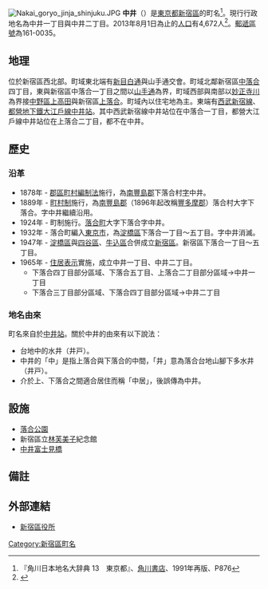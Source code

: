 {{Pathnav|日本|東京都|新宿區|name=中井|frame=1}}
{{Infobox Settlement
|official_name = 中井
|native_name =
|settlement_type = [[町|町]]
|image_skyline = Hayashi fumiko memorial hall shinjuku.JPG
|imagesize = 200px
|image_caption = [[林芙美子|林芙美子]]紀念館
|image_flag =
|image_seal =
| image_map =
| map_caption =
| pushpin_map =
|subdivision_type = [[國家|國家]]
|subdivision_name = [[File:Flag_of_Japan.svg|border]] [[日本|日本]]
|subdivision_type1 = [[都道府縣|都道府縣]]
|subdivision_name1 = [[File:Flag_of_Tokyo_Prefecture.svg|25px]] [[東京都|東京都]]
|subdivision_type2 = [[東京都區部|特別區]]
|subdivision_name2 = [[File:Flag_of_Shinjuku,_Tokyo.svg|25px]] [[新宿區|新宿區]]
|established_title =
|established_date =
|government_type =
|leader_title =
|leader_name =
|area_magnitude =
|area_total_sq_mi =
|area_total_km2 =
|area_land_sq_mi =
|area_land_km2 =
|area_urban_sq_mi =
|area_urban_km2 =
|area_metro_km2 =
|area_metro_sq_mi =
|population_as_of= 2013年（平成25年）8月1日
|population_footnotes =
|population_total = 4672
|population_urban =
|population_metro =
|population_density_sq_mi =
|population_density_km2 =
| timezone = [[日本標準時間|JST]]
| utc_offset = +9
|timezone_DST =
|utc_offset_DST =
|latd=|latm=|lats=|latNS=
|longd=|longm=|longs=|longEW=
|elevation_footnotes=
|elevation_m =
|elevation_ft =
|postal_code_type = [[郵遞區號|郵遞區號]]
|postal_code = 161-0035
|area_code =
|website =
|footnotes =
}}
[[File:Nakai_goryo_jinja_shinjuku.JPG|thumb]]
'''中井'''（{{jpn|j=中井|hg=なかい|rm=Nakai|f=y}}）是[[東京都|東京都]][[新宿區|新宿區]]的町名<ref name="kado">『角川日本地名大辞典 13　東京都』、[[角川書店|角川書店]]、1991年再版、P876</ref>。現行行政地名為中井一丁目與中井二丁目。2013年8月1日為止的[[人口|人口]]有4,672人<ref>{{Cite web |url=http://www.city.shinjuku.lg.jp/content/000130038.xls |title=新宿区　住民基本台帳の町丁別世帯数及び男女別人口（日本人と外国人の合計） |accessdate=2013-08-10 |archive-date=2014-08-19 |archive-url=https://web.archive.org/web/20140819083633/http://www.city.shinjuku.lg.jp/content/000130038.xls |dead-url=no }}</ref>。[[郵遞區號|郵遞區號]]為161-0035。

== 地理 ==
位於新宿區西北部。町域東北端有[[新目白通|新目白通]]與山手通交會。町域北鄰新宿區[[中落合_(新宿區)|中落合]]四丁目，東與新宿區中落合一丁目之間以[[東京都道317號環狀六號線|山手通]]為界，町域西部與南部以[[妙正寺川|妙正寺川]]為界接[[中野區|中野區]][[上高田|上高田]]與新宿區[[上落合_(新宿區)|上落合]]。町域內以住宅地為主。東端有[[西武新宿線|西武新宿線]]、[[都營地下鐵大江戶線|都營地下鐵大江戶線]][[中井站|中井站]]。其中西武新宿線中井站位在中落合一丁目，都營大江戶線中井站位在上落合二丁目，都不在中井。

== 歷史 ==
=== 沿革 ===
*1878年 - [[郡區町村編制法|郡區町村編制法]]施行，為[[南豐島郡|南豐島郡]]下落合村[[小字|字]]中井。
*1889年 - [[町村制|町村制]]施行，為[[南豐島郡|南豐島郡]]（1896年起改稱[[豐多摩郡|豐多摩郡]]）落合村大字下落合。字中井繼續沿用。
*1924年 - 町制施行。[[落合町_(東京府)|落合町]]大字下落合字中井。
*1932年 - 落合町編入[[東京市|東京市]]，為[[淀橋區|淀橋區]]下落合一丁目～五丁目。字中井消滅。
*1947年 - [[淀橋區|淀橋區]]與[[四谷區|四谷區]]、[[牛込區|牛込區]]合併成立[[新宿區|新宿區]]。新宿區下落合一丁目～五丁目。
*1965年 - [[住居表示|住居表示]]實施，成立中井一丁目、中井二丁目。
**下落合四丁目部分區域、下落合五丁目、上落合二丁目部分區域→中井一丁目
**下落合三丁目部分區域、下落合四丁目部分區域→中井二丁目

=== 地名由來 ===
町名來自於[[中井站|中井站]]。關於中井的由來有以下說法：
* 台地中的水井（井戸）。
* 中井的「中」是指上落合與下落合的中間，「井」意為落合台地山腳下多水井（井戸）。
* 介於上、下落合之間適合居住而稱「中居」，後誤傳為中井。

== 設施 ==
* [[落合公園|落合公園]]
* 新宿區立[[林芙美子|林芙美子]]紀念館
* [[中井富士見橋|中井富士見橋]]

== 備註 ==
{{reflist}}

== 外部連結 ==
* [http://www.city.shinjuku.lg.jp/ 新宿區役所]{{Wayback|url=http://www.city.shinjuku.lg.jp/ |date=20130630141142 }}

{{新宿區的町名}}

{{DEFAULTSORT:Nakai}}
[[Category:新宿區町名|Category:新宿區町名]]
